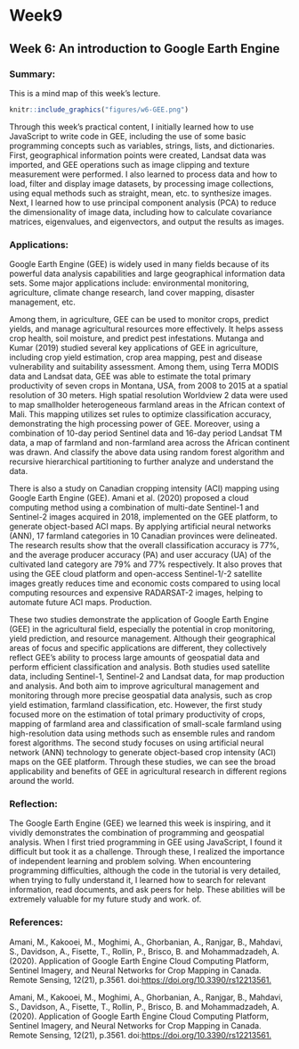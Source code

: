 # Week9

## Week 6: An introduction to Google Earth Engine

### Summary:

This is a mind map of this week's lecture.

```r
knitr::include_graphics("figures/w6-GEE.png")
```

Through this week's practical content, I initially learned how to use JavaScript to write code in GEE, including the use of some basic programming concepts such as variables, strings, lists, and dictionaries. First, geographical information points were created, Landsat data was imported, and GEE operations such as image clipping and texture measurement were performed. I also learned to process data and how to load, filter and display image datasets, by processing image collections, using equal methods such as straight, mean, etc. to synthesize images. Next, I learned how to use principal component analysis (PCA) to reduce the dimensionality of image data, including how to calculate covariance matrices, eigenvalues, and eigenvectors, and output the results as images.

### Applications:

Google Earth Engine (GEE) is widely used in many fields because of its powerful data analysis capabilities and large geographical information data sets. Some major applications include: environmental monitoring, agriculture, climate change research, land cover mapping, disaster management, etc.

Among them, in agriculture, GEE can be used to monitor crops, predict yields, and manage agricultural resources more effectively. It helps assess crop health, soil moisture, and predict pest infestations. Mutanga and Kumar (2019) studied several key applications of GEE in agriculture, including crop yield estimation, crop area mapping, pest and disease vulnerability and suitability assessment. Among them, using Terra MODIS data and Landsat data, GEE was able to estimate the total primary productivity of seven crops in Montana, USA, from 2008 to 2015 at a spatial resolution of 30 meters. High spatial resolution Worldview 2 data were used to map smallholder heterogeneous farmland areas in the African context of Mali. This mapping utilizes set rules to optimize classification accuracy, demonstrating the high processing power of GEE. Moreover, using a combination of 10-day period Sentinel data and 16-day period Landsat TM data, a map of farmland and non-farmland area across the African continent was drawn. And classify the above data using random forest algorithm and recursive hierarchical partitioning to further analyze and understand the data.

There is also a study on Canadian cropping intensity (ACI) mapping using Google Earth Engine (GEE). Amani et al. (2020) proposed a cloud computing method using a combination of multi-date Sentinel-1 and Sentinel-2 images acquired in 2018, implemented on the GEE platform, to generate object-based ACI maps. By applying artificial neural networks (ANN), 17 farmland categories in 10 Canadian provinces were delineated. The research results show that the overall classification accuracy is 77%, and the average producer accuracy (PA) and user accuracy (UA) of the cultivated land category are 79% and 77% respectively. It also proves that using the GEE cloud platform and open-access Sentinel-1/-2 satellite images greatly reduces time and economic costs compared to using local computing resources and expensive RADARSAT-2 images, helping to automate future ACI maps. Production.

These two studies demonstrate the application of Google Earth Engine (GEE) in the agricultural field, especially the potential in crop monitoring, yield prediction, and resource management. Although their geographical areas of focus and specific applications are different, they collectively reflect GEE's ability to process large amounts of geospatial data and perform efficient classification and analysis. Both studies used satellite data, including Sentinel-1, Sentinel-2 and Landsat data, for map production and analysis. And both aim to improve agricultural management and monitoring through more precise geospatial data analysis, such as crop yield estimation, farmland classification, etc. However, the first study focused more on the estimation of total primary productivity of crops, mapping of farmland area and classification of small-scale farmland using high-resolution data using methods such as ensemble rules and random forest algorithms. The second study focuses on using artificial neural network (ANN) technology to generate object-based crop intensity (ACI) maps on the GEE platform. Through these studies, we can see the broad applicability and benefits of GEE in agricultural research in different regions around the world.

### Reflection:

The Google Earth Engine (GEE) we learned this week is inspiring, and it vividly demonstrates the combination of programming and geospatial analysis. When I first tried programming in GEE using JavaScript, I found it difficult but took it as a challenge. Through these, I realized the importance of independent learning and problem solving. When encountering programming difficulties, although the code in the tutorial is very detailed, when trying to fully understand it, I learned how to search for relevant information, read documents, and ask peers for help. These abilities will be extremely valuable for my future study and work. of.

### References:

Amani, M., Kakooei, M., Moghimi, A., Ghorbanian, A., Ranjgar, B., Mahdavi, S., Davidson, A., Fisette, T., Rollin, P., Brisco, B. and Mohammadzadeh, A. (2020). Application of Google Earth Engine Cloud Computing Platform, Sentinel Imagery, and Neural Networks for Crop Mapping in Canada. Remote Sensing, 12(21), p.3561. doi:<https://doi.org/10.3390/rs12213561.>

Amani, M., Kakooei, M., Moghimi, A., Ghorbanian, A., Ranjgar, B., Mahdavi, S., Davidson, A., Fisette, T., Rollin, P., Brisco, B. and Mohammadzadeh, A. (2020). Application of Google Earth Engine Cloud Computing Platform, Sentinel Imagery, and Neural Networks for Crop Mapping in Canada. Remote Sensing, 12(21), p.3561. doi:<https://doi.org/10.3390/rs12213561.>
